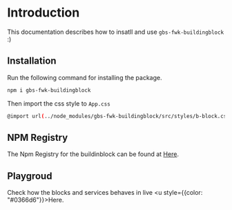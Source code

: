 
# Introduction

<LatestVersion packageName="gbs-fwk-buildingblock" />

This documentation describes how to insatll and use `gbs-fwk-buildingblock` :)

## Installation

Run the following command for installing the package.

```bash copy
npm i gbs-fwk-buildingblock
```

Then import the css style to `App.css`

```bash copy
@import url(../node_modules/gbs-fwk-buildingblock/src/styles/b-block.css);
```

## NPM Registry

The Npm Registry for the buildinblock can be found at [Here](https://www.npmjs.com/package/gbs-fwk-buildingblock).

## Playgroud


Check how the blocks and services behaves in live <Link href="/play-ground"><u style={{color: "#0366d6"}}>Here</u></Link>.

